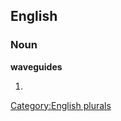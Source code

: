 
==English==

===Noun===
'''waveguides'''

# {{plural of|[[waveguide]]}}

[[Category:English plurals]]